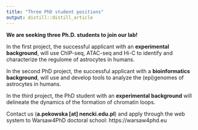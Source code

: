 ```yaml
---
title: "Three PhD student positions"
output: distill::distill_article
---
```


<link rel="stylesheet" href="styles.css" type="text/css">


**We are seeking three Ph.D. students to join our lab!** 

In the first project, the successful applicant with an **experimental background**, will use ChIP-seq, ATAC-seq and Hi-C to identify and characterize the regulome of astrocytes in humans. 

In the second PhD project, the successful applicant with a **bioinformatics background**, will use and develop tools to analyze the (epi)genomes of astrocytes in humans.

In the third project, the PhD student with an **experimental background** will delineate the dynamics of the formation of chromatin loops.
 

Contact us (**a.pekowska [at] nencki.edu.pl**) and apply through the web system to Warsaw4PhD doctoral school: https://warsaw4phd.eu


